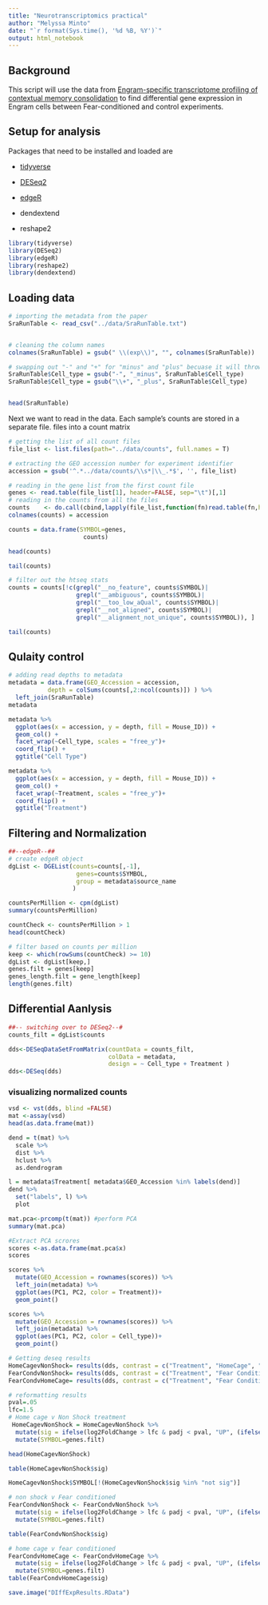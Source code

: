 ```yaml
---
title: "Neurotranscriptomics practical"
author: "Melyssa Minto"
date: "`r format(Sys.time(), '%d %B, %Y')`"
output: html_notebook
---
```


## Background

This script will use the data from [Engram-specific transcriptome profiling of contextual memory consolidation](https://www.nature.com/articles/s41467-019-09960-x) to find differential gene expression in Engram cells between Fear-conditioned and control experiments.

## Setup for analysis
Packages that need to be installed and loaded are 

+ [tidyverse](https://www.tidyverse.org/packages/)

+ [DESeq2](https://bioconductor.org/packages/release/bioc/html/DESeq2.html)

+ [edgeR](https://bioconductor.org/packages/release/bioc/html/edgeR.html)

+ dendextend

+ reshape2

```r
library(tidyverse)
library(DESeq2)
library(edgeR)
library(reshape2)
library(dendextend)
```

## Loading data

```r
# importing the metadata from the paper
SraRunTable <- read_csv("../data/SraRunTable.txt")


# cleaning the column names
colnames(SraRunTable) = gsub(" \\(exp\\)", "", colnames(SraRunTable))

# swapping out "-" and "+" for "minus" and "plus" becuase it will throw errors otherwise
SraRunTable$Cell_type = gsub("-", "_minus", SraRunTable$Cell_type)
SraRunTable$Cell_type = gsub("\\+", "_plus", SraRunTable$Cell_type)


head(SraRunTable)
```

Next we want to read in the data. Each sample's counts are stored in a separate file. files into a count matrix
```r
# getting the list of all count files
file_list <- list.files(path="../data/counts", full.names = T)

# extracting the GEO accession number for experiment identifier
accession = gsub('^.*../data/counts/\\s*|\\_.*$', '', file_list)

# reading in the gene list from the first count file
genes <- read.table(file_list[1], header=FALSE, sep="\t")[,1]   
# reading in the counts from all the files
counts    <- do.call(cbind,lapply(file_list,function(fn)read.table(fn,header=FALSE, sep="\t")[,2]))
colnames(counts) = accession

counts = data.frame(SYMBOL=genes,
                     counts)

head(counts)
```


```r
tail(counts)
```


```r
# filter out the htseq stats 
counts = counts[!c(grepl("__no_feature", counts$SYMBOL)| 
                   grepl("__ambiguous", counts$SYMBOL)| 
                   grepl("__too_low_aQual", counts$SYMBOL)|  
                   grepl("__not_aligned", counts$SYMBOL)| 
                   grepl("__alignment_not_unique", counts$SYMBOL)), ]

tail(counts)
```



## Qulaity control

```r
# adding read depths to metadata
metadata = data.frame(GEO_Accession = accession,
           depth = colSums(counts[,2:ncol(counts)]) ) %>% 
  left_join(SraRunTable) 
metadata
```

```r
metadata %>% 
  ggplot(aes(x = accession, y = depth, fill = Mouse_ID)) +
  geom_col() +
  facet_wrap(~Cell_type, scales = "free_y")+ 
  coord_flip() +
  ggtitle("Cell Type")
```
```r
metadata %>% 
  ggplot(aes(x = accession, y = depth, fill = Mouse_ID)) +
  geom_col() +
  facet_wrap(~Treatment, scales = "free_y")+ 
  coord_flip() +
  ggtitle("Treatment")
```


## Filtering and Normalization

```r
##--edgeR--##
# create edgeR object
dgList <- DGEList(counts=counts[,-1], 
                   genes=counts$SYMBOL, 
                   group = metadata$source_name 
                  )
```


```r
countsPerMillion <- cpm(dgList)
summary(countsPerMillion)
```

```r
countCheck <- countsPerMillion > 1
head(countCheck)
```

```r
# filter based on counts per million
keep <- which(rowSums(countCheck) >= 10)
dgList <- dgList[keep,]
genes.filt = genes[keep]
genes_length.filt = gene_length[keep]
length(genes.filt)
```


## Differential Aanlysis
```r
##-- switching over to DESeq2--#
counts_filt = dgList$counts

dds<-DESeqDataSetFromMatrix(countData = counts_filt,
                            colData = metadata,
                            design = ~ Cell_type + Treatment ) 
dds<-DESeq(dds)

```
### visualizing normalized counts
```r

vsd <- vst(dds, blind =FALSE)
mat <-assay(vsd)
head(as.data.frame(mat))
```
```r
dend = t(mat) %>% 
  scale %>% 
  dist %>% 
  hclust %>% 
  as.dendrogram 

l = metadata$Treatment[ metadata$GEO_Accession %in% labels(dend)]
dend %>% 
  set("labels", l) %>% 
  plot

```
```r
mat.pca<-prcomp(t(mat)) #perform PCA
summary(mat.pca)
```

```r
#Extract PCA scrores
scores <-as.data.frame(mat.pca$x) 
scores

```

```r
scores %>% 
  mutate(GEO_Accession = rownames(scores)) %>% 
  left_join(metadata) %>% 
  ggplot(aes(PC1, PC2, color = Treatment))+
  geom_point()

scores %>% 
  mutate(GEO_Accession = rownames(scores)) %>% 
  left_join(metadata) %>% 
  ggplot(aes(PC1, PC2, color = Cell_type))+
  geom_point()

```


```r
# Getting deseq results 
HomeCagevNonShock= results(dds, contrast = c("Treatment", "HomeCage", "Non Shock"), tidy = TRUE)
FearCondvNonShock= results(dds, contrast = c("Treatment", "Fear Conditioned", "Non Shock"), tidy = TRUE)
FearCondvHomeCage= results(dds, contrast = c("Treatment", "Fear Conditioned", "HomeCage"), tidy = TRUE)

```

```r
# reformatting results
pval=.05
lfc=1.5
# Home cage v Non Shock treatment
 HomeCagevNonShock = HomeCagevNonShock %>% 
  mutate(sig = ifelse(log2FoldChange > lfc & padj < pval, "UP", (ifelse(log2FoldChange < -lfc & padj < pval, "DOWN", "not sig")) )) %>% 
  mutate(SYMBOL=genes.filt)

head(HomeCagevNonShock)
```

```r
table(HomeCagevNonShock$sig)
```
```r
HomeCagevNonShock$SYMBOL[!(HomeCagevNonShock$sig %in% "not sig")]
```

```r
# non shock v Fear conditioned
FearCondvNonShock <- FearCondvNonShock %>% 
  mutate(sig = ifelse(log2FoldChange > lfc & padj < pval, "UP", (ifelse(log2FoldChange < -lfc & padj < pval, "DOWN", "not sig")) ))%>% 
  mutate(SYMBOL=genes.filt)

table(FearCondvNonShock$sig)
```

```r
# home cage v fear conditioned
FearCondvHomeCage <- FearCondvHomeCage %>% 
  mutate(sig = ifelse(log2FoldChange > lfc & padj < pval, "UP", (ifelse(log2FoldChange < -lfc & padj < pval, "DOWN", "not sig")) ))%>% 
  mutate(SYMBOL=genes.filt)
table(FearCondvHomeCage$sig)
```

```r
save.image("DIffExpResults.RData")
```
